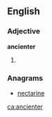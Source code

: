 ==English==

===Adjective===
'''ancienter'''

# {{en-comparative of|ancient}}

===Anagrams===
* [[nectarine#English|nectarine]]

[[ca:ancienter]]